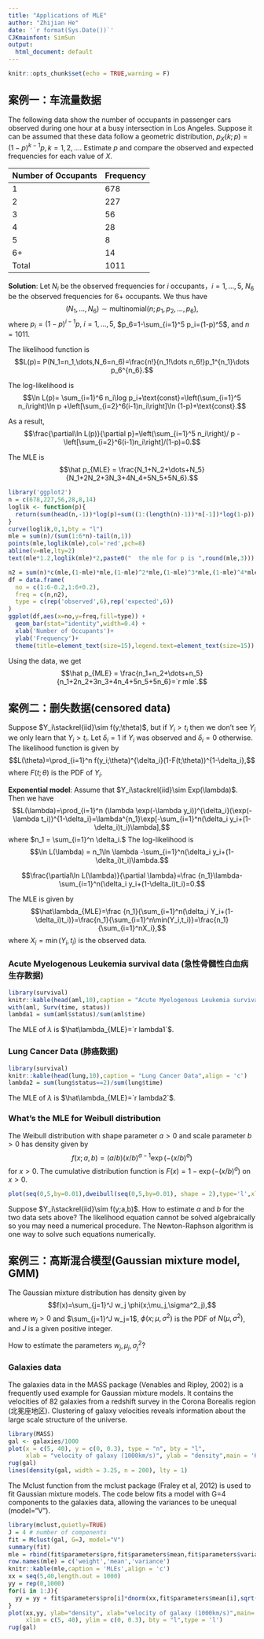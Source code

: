 ```yaml
---
title: "Applications of MLE"
author: "Zhijian He"
date: '`r format(Sys.Date())`'
CJKmainfont: SimSun
output:
  html_document: default
---
```


```r
knitr::opts_chunk$set(echo = TRUE,warning = F)
```


## 案例一：车流量数据

The following data show the number of occupants in passenger cars observed during one hour at a busy intersection in Los Angeles. Suppose it can be assumed that these data follow a geometric distribution, $p_X(k;p) = (1-p)^{k-1}p,k=1,2,...$. Estimate $p$ and compare the observed and expected frequencies for each value of $X$.

| Number of Occupants | Frequency |
| -- | -- |
| 1 | 678 |
| 2 | 227 |
| 3 | 56  |
| 4 | 28  |
| 5 | 8   |
|6+ | 14  |
| Total | 1011 |


**Solution**: Let $N_i$ be the observed frequencies for $i$ occupants，$i=1,\dots,5$, $N_6$ be the observed frequencies for $6+$ occupants. We thus have $$(N_1,\dots,N_6)\sim \text{multinomial}(n;p_1,p_2,\dots,p_6),$$
where $p_i=(1-p)^{i-1}p,\ i=1,\dots,5$, $p_6=1-\sum_{i=1}^5 p_i=(1-p)^5$, and $n=1011$.

The likelihood function is 
$$L(p)= P(N_1=n_1,\dots,N_6=n_6)=\frac{n!}{n_1!\dots n_6!}p_1^{n_1}\dots p_6^{n_6}.$$
 
The log-likelihood is 
$$\ln L(p)= \sum_{i=1}^6 n_i\log p_i+\text{const}=\left(\sum_{i=1}^5 n_i\right)\ln p +\left[\sum_{i=2}^6(i-1)n_i\right]\ln (1-p)+\text{const}.$$

As a result,
$$\frac{\partial\ln L(p)}{\partial p}=\left(\sum_{i=1}^5 n_i\right)/ p -\left[\sum_{i=2}^6(i-1)n_i\right]/(1-p)=0.$$

The MLE is 
$$\hat p_{MLE} = \frac{N_1+N_2+\dots+N_5}{N_1+2N_2+3N_3+4N_4+5N_5+5N_6}.$$

```r
library('ggplot2')
n = c(678,227,56,28,8,14)
loglik <- function(p){
  return(sum(head(n,-1))*log(p)+sum((1:(length(n)-1))*n[-1])*log(1-p))
}
curve(loglik,0,1,bty = "l")
mle = sum(n)/(sum(1:6*n)-tail(n,1))
points(mle,loglik(mle),col='red',pch=8)
abline(v=mle,lty=2)
text(mle*1.2,loglik(mle)*2,paste0("  the mle for p is ",round(mle,3)))

n2 = sum(n)*c(mle,(1-mle)*mle,(1-mle)^2*mle,(1-mle)^3*mle,(1-mle)^4*mle,(1-mle)^5)
df = data.frame(
  no = c(1:6-0.2,1:6+0.2),
  freq = c(n,n2),
  type = c(rep('observed',6),rep('expected',6))
)
ggplot(df,aes(x=no,y=freq,fill=type)) +
  geom_bar(stat="identity",width=0.4) +
  xlab('Number of Occupants')+
  ylab('Frequency')+
  theme(title=element_text(size=15),legend.text=element_text(size=15))
```





Using the data, we get 
$$\hat p_{MLE} = \frac{n_1+n_2+\dots+n_5}{n_1+2n_2+3n_3+4n_4+5n_5+5n_6}=`r mle`.$$


## 案例二：删失数据(censored data)

Suppose $Y_i\stackrel{iid}\sim f(y;\theta)$, but if $Y_i> t_i$ then we don't see $Y_i$ we only learn that $Y_i> t_i$. Let $\delta_i=1$ if $Y_i$ was observed and $\delta_i=0$ otherwise. The likelihood function is given by
$$L(\theta)=\prod_{i=1}^n f(y_i;\theta)^{\delta_i}(1-F(t;\theta))^{1-\delta_i},$$
where $F(t;\theta)$ is the PDF of $Y_i$. 

**Exponential model**: Assume that $Y_i\stackrel{iid}\sim Exp(\lambda)$. Then we have
$$L(\lambda)=\prod_{i=1}^n (\lambda \exp(-\lambda y_i))^{\delta_i}(\exp(-\lambda t_i))^{1-\delta_i}=\lambda^{n_1}\exp[-\sum_{i=1}^n(\delta_i y_i+(1-\delta_i)t_i)\lambda],$$
where $n_1 = \sum_{i=1}^n \delta_i.$ The log-likelihood is 
$$\ln L(\lambda) = n_1\ln \lambda -\sum_{i=1}^n(\delta_i y_i+(1-\delta_i)t_i)\lambda.$$

$$\frac{\partial\ln L(\lambda)}{\partial \lambda}=\frac {n_1}\lambda-\sum_{i=1}^n(\delta_i y_i+(1-\delta_i)t_i)=0.$$

The MLE is given by
$$\hat\lambda_{MLE}=\frac {n_1}{\sum_{i=1}^n(\delta_i Y_i+(1-\delta_i)t_i)}=\frac{n_1}{\sum_{i=1}^n\min(Y_i,t_i)}=\frac{n_1}{\sum_{i=1}^nX_i},$$
where $X_i=\min(Y_i,t_i)$ is the observed data.


### Acute Myelogenous Leukemia survival data (急性骨髓性白血病生存数据)

```r
library(survival) 
knitr::kable(head(aml,10),caption = "Acute Myelogenous Leukemia survival data",align = 'c')
with(aml, Surv(time, status))
lambda1 = sum(aml$status)/sum(aml$time)
```
The MLE of $\lambda$ is $\hat\lambda_{MLE}=`r lambda1`$.

###  Lung Cancer Data (肺癌数据)
```r
library(survival) 
knitr::kable(head(lung,10),caption = "Lung Cancer Data",align = 'c')
lambda2 = sum(lung$status==2)/sum(lung$time)
```




The MLE of $\lambda$ is $\hat\lambda_{MLE}=`r lambda2`$.

### What's the MLE for Weibull distribution

The Weibull distribution with shape parameter $a>0$ and scale parameter $b>0$ has density given by
$$f(x;a,b) = (a/b) (x/b)^{a-1} \exp(- (x/b)^a)$$
for $x > 0$. The cumulative distribution function is $F(x) = 1 - \exp(- (x/b)^a)$ on $x > 0$.

```r
plot(seq(0,5,by=0.01),dweibull(seq(0,5,by=0.01), shape = 2),type='l',xlab='x',ylab='density',main='Weibull distribution with a=2,b=1',bty = "l")
```


Suppose $Y_i\stackrel{iid}\sim f(y;a,b)$. How to estimate $a$ and $b$ for the two data sets above? The likelihood  equation cannot be solved algebraically so you may need a numerical procedure.
The Newton-Raphson algorithm is one way to solve such equations numerically.


## 案例三：高斯混合模型(Gaussian mixture model, GMM)

The Gaussian mixture distribution has density given by
$$f(x)=\sum_{j=1}^J w_j \phi(x;\mu_j,\sigma^2_j),$$
where $w_j>0$ and $\sum_{j=1}^J w_j=1$, $\phi(x;\mu,\sigma^2)$ is the PDF of $N(\mu,\sigma^2)$, and $J$ is a given positive integer.

How to estimate the parameters $w_j,\mu_j,\sigma_j^2$?

### Galaxies data

The galaxies data in the MASS package (Venables and Ripley, 2002) is a frequently used example for
Gaussian mixture models. It contains the velocities of 82 galaxies from a redshift survey in the Corona
Borealis region (北冕座地区). Clustering of galaxy velocities reveals information about the large scale structure of the
universe.

```r
library(MASS)
gal <- galaxies/1000
plot(x = c(5, 40), y = c(0, 0.3), type = "n", bty = "l",
     xlab = "velocity of galaxy (1000km/s)", ylab = "density",main = 'Kernel density estimation')
rug(gal)
lines(density(gal, width = 3.25, n = 200), lty = 1)
```


The Mclust function from the mclust package (Fraley et al, 2012) is used to fit Gaussian mixture models.
The code below fits a model with G=4 components to the galaxies data, allowing the variances to be unequal
(model="V").

```r
library(mclust,quietly=TRUE)
J = 4 # number of components
fit = Mclust(gal, G=J, model="V")
summary(fit)
mle = rbind(fit$parameters$pro,fit$parameters$mean,fit$parameters$variance$sigmasq)
row.names(mle) = c('weight','mean','variance')
knitr::kable(mle,caption = 'MLEs',align = 'c')
xx = seq(5,40,length.out = 1000)
yy = rep(0,1000)
for(i in 1:J){
  yy = yy + fit$parameters$pro[i]*dnorm(xx,fit$parameters$mean[i],sqrt(fit$parameters$variance$sigmasq[i]))
}
plot(xx,yy, ylab="density", xlab="velocity of galaxy (1000km/s)",main='GMM fitted',
     xlim = c(5, 40), ylim = c(0, 0.3), bty = "l",type = 'l')
rug(gal)
```


